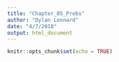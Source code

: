 ```yaml
---
title: "Chapter_05_Probs"
author: "Dylan Lennard"
date: "4/7/2018"
output: html_document
---
```


```r
knitr::opts_chunk$set(echo = TRUE)
```


```r



```


